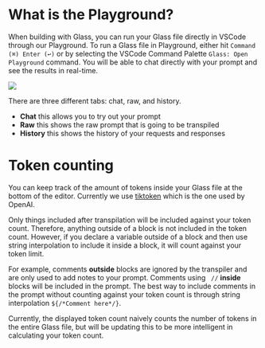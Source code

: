 


# What is the Playground?

When building with Glass, you can run your Glass file directly in VSCode through our Playground. To run a Glass file in Playground, either hit `Command (⌘) Enter (↩)` or by selecting the VSCode Command Palette `Glass: Open Playground` command. You will be able to chat directly with your prompt and see the results in real-time.

<Image src={tabs} />

There are three different tabs: chat, raw, and history.

- **Chat** this allows you to try out your prompt
- **Raw** this shows the raw prompt that is going to be transpiled
- **History** this shows the history of your requests and responses

# Token counting

You can keep track of the amount of tokens inside your Glass file at the bottom of the editor. Currently we use <a href="https://github.com/openai/tiktoken" target="_blank"> tiktoken</a> which is the one used by OpenAI.

Only things included after transpilation will be included against your token count. Therefore, anything outside of a block is not included in the token count. However, if you declare a variable outside of a block and then use string interpolation to include it inside a block, it will count against your token limit.

For example, comments **outside** blocks are ignored by the transpiler and are only used to add notes to your prompt. Comments using ` //` **inside** blocks will be included in the prompt. The best way to include comments in the prompt without counting against your token count is through string interpolation `${/*Comment here*/}`.

Currently, the displayed token count naively counts the number of tokens in the entire Glass file, but will be updating this to be more intelligent in calculating your token count.
